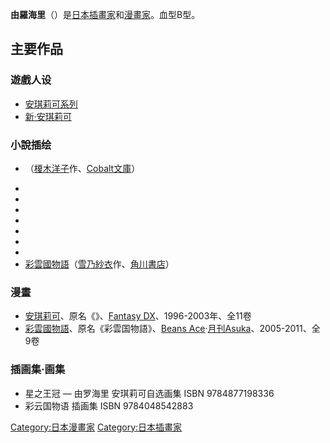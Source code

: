 {{Japanese|japanese=由羅 カイリ|kana=ゆら かいり|romaji=Yura Kairi}}
{{漫畫}}
'''由羅海里'''（{{bd||1月16日|catIdx=Yura Kairi}}）是[[日本|日本]][[插畫家|插畫家]]和[[漫畫家|漫畫家]]。血型B型。

== 主要作品 ==
=== 遊戲人设 ===
* [[安琪莉可系列|安琪莉可系列]]
* [[新·安琪莉可|新·安琪莉可]]

=== 小說插绘 ===
* {{lang|ja|「リダーロイス」シリーズ}}（[[榎木洋子|榎木洋子]]作、[[Cobalt文庫|Cobalt文庫]]）
* {{lang|ja|「水晶の娘セリセラ」シリーズ（[[ひかわ玲子|ひかわ玲子]]作、[[講談社X文庫ホワイトハート|講談社X文庫ホワイトハート]]）-上中下巻}}
* {{lang|ja|「真ハラーマ戦記」シリーズ（ひかわ玲子作、講談社X文庫ホワイトハート）-全3巻}}
* {{lang|ja|雄飛の花嫁 涙珠流転（[[森崎朝香|森崎朝香]]作、講談社X文庫ホワイトハート）}}
* {{lang|ja|天の階 竜天女伝（森崎朝香作、講談社X文庫ホワイトハート）}}
* {{lang|ja|翔佯の花嫁 片月放浪（森崎朝香作、講談社X文庫ホワイトハート）}}
* {{lang|ja|鳳挙の花嫁 朱明探求（森崎朝香作、講談社X文庫ホワイトハート）}}
* {{lang|ja|玄天の花嫁 嬌鳥待望（森崎朝香作、講談社X文庫ホワイトハート）}}
* [[彩雲國物語|彩雲國物語]]（[[雪乃紗衣|雪乃紗衣]]作、[[角川書店|角川書店]]）

=== 漫畫 ===
* [[安琪莉可|安琪莉可]]、原名《{{link-ja|アンジェリーク}}》、[[Fantasy_DX|Fantasy DX]]、1996-2003年、全11卷
* [[彩雲國物語|彩雲國物語]]、原名《彩雲国物語》、[[Beans_Ace|Beans Ace]]·[[月刊Asuka|月刊Asuka]]、2005-2011、全9卷

=== 插画集·画集 ===
* 星之王冠 ― 由罗海里 安琪莉可自选画集 ISBN 9784877198336
* 彩云国物语 插画集 ISBN 9784048542883

{{DEFAULTSORT:Yura Kairi}}
[[Category:日本漫畫家|Category:日本漫畫家]]
[[Category:日本插畫家|Category:日本插畫家]]